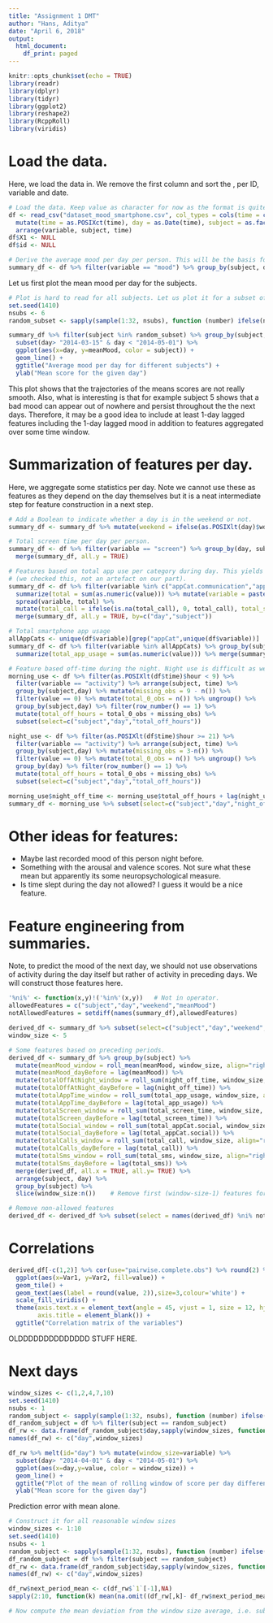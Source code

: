```yaml
---
title: "Assignment 1 DMT"
author: "Hans, Aditya"
date: "April 6, 2018"
output:
  html_document:
    df_print: paged
---
```


```r
knitr::opts_chunk$set(echo = TRUE)
library(readr)
library(dplyr)
library(tidyr)
library(ggplot2)
library(reshape2)
library(RcppRoll)
library(viridis)
```

# Load the data. 

Here, we load the data in. We remove the first column and sort the , per ID, variable and date.

```r
# Load the data. Keep value as character for now as the format is quite screwed up. Also, remove the first column as it is some index.
df <- read_csv("dataset_mood_smartphone.csv", col_types = cols(time = col_datetime(), value=col_character())) %>%
  mutate(time = as.POSIXct(time), day = as.Date(time), subject = as.factor(id)) %>% 
  arrange(variable, subject, time)
df$X1 <- NULL
df$id <- NULL

# Derive the average mood per day per person. This will be the basis for our derived dataframe
summary_df <- df %>% filter(variable == "mood") %>% group_by(subject, day) %>% summarize(meanMood = mean(as.integer(value))) 
```

Let us first plot the mean mood per day for the subjects.

```r
# Plot is hard to read for all subjects. Let us plot it for a subset of the entire period and not all subjects.
set.seed(1410)
nsubs <- 6
random_subset <- sapply(sample(1:32, nsubs), function (number) ifelse(number<10,paste0("AS14.0",number),paste0("AS14.",number)))

summary_df %>% filter(subject %in% random_subset) %>% group_by(subject, day) %>% filter(row_number() == 1) %>% 
  subset(day> "2014-03-15" & day < "2014-05-01") %>%
  ggplot(aes(x=day, y=meanMood, color = subject)) +
  geom_line() +
  ggtitle("Average mood per day for different subjects") + 
  ylab("Mean score for the given day")
```

This plot shows that the trajectories of the means scores are not really smooth. Also, what is interesting is that for example subject 5 shows that a bad mood can appear out of nowhere and persist throughout the the next days. Therefore, it may be a good idea to include at least 1-day lagged features including the 1-day lagged mood in addition to features aggregated over some time window.

# Summarization of features per day.

Here, we aggregate some statistics per day. Note we cannot use these as features as they depend on the day themselves but it is a neat intermediate step for feature construction in a next step.

```r
# Add a Boolean to indicate whether a day is in the weekend or not.
summary_df <- summary_df %>% mutate(weekend = ifelse(as.POSIXlt(day)$wday==0 | as.POSIXlt(day)$wday==6, TRUE, FALSE))

# Total screen time per day per person.
summary_df <- df %>% filter(variable == "screen") %>% group_by(day, subject) %>% summarize(total_screen_time = sum(as.numeric(value)), times_screen=n()) %>%
  merge(summary_df, all.y = TRUE)

# Features based on total app use per category during day. This yields many missing values as for some days there is simply no observation available
# (we checked this, not an artefact on our part).
summary_df <- df %>% filter(variable %in% c("appCat.communication","appCat.game","appCat.social","call","sms")) %>% group_by(subject, day, variable) %>%
  summarize(total = sum(as.numeric(value))) %>% mutate(variable = paste0("total_",variable)) %>%
  spread(variable, total) %>% 
  mutate(total_call = ifelse(is.na(total_call), 0, total_call), total_sms = ifelse(is.na(total_sms), 0, total_sms)) %>% 
  merge(summary_df, all.y = TRUE, by=c("day","subject"))

# Total smartphone app usage
allAppCats <- unique(df$variable)[grep("appCat",unique(df$variable))]
summary_df <- df %>% filter(variable %in% allAppCats) %>% group_by(subject,day) %>%
  summarize(total_app_usage = sum(as.numeric(value))) %>% merge(summary_df, all.y = TRUE)

# Feature based off-time during the night. Night use is difficult as we have missing observations for some time stamps. Let us make the reasonable assumption that means the phone was not used at that time, i.e. record it as 0. 
morning_use <- df %>% filter(as.POSIXlt(df$time)$hour < 9) %>%
  filter(variable == "activity") %>% arrange(subject, time) %>%
  group_by(subject,day) %>% mutate(missing_obs = 9 - n()) %>% 
  filter(value == 0) %>% mutate(total_0_obs = n()) %>% ungroup() %>% 
  group_by(subject,day) %>% filter(row_number() == 1) %>%
  mutate(total_off_hours = total_0_obs + missing_obs) %>%
  subset(select=c("subject","day","total_off_hours"))

night_use <- df %>% filter(as.POSIXlt(df$time)$hour >= 21) %>%
  filter(variable == "activity") %>% arrange(subject, time) %>%
  group_by(subject,day) %>% mutate(missing_obs = 3-n()) %>% 
  filter(value == 0) %>% mutate(total_0_obs = n()) %>% ungroup() %>% 
  group_by(day) %>% filter(row_number() == 1) %>%
  mutate(total_off_hours = total_0_obs + missing_obs) %>%
  subset(select=c("subject","day","total_off_hours"))

morning_use$night_off_time <- morning_use$total_off_hours + lag(night_use$total_off_hours)
summary_df <- morning_use %>% subset(select=c("subject","day","night_off_time")) %>% merge(summary_df, all.y = TRUE)
```

# Other ideas for features:

- Maybe last recorded mood of this person night before.
- Something with the arousal and valence scores. Not sure what these mean but apparently its some neuropsychological measure.
- Is time slept during the day not allowed? I guess it would be a nice feature.

# Feature engineering from summaries.

Note, to predict the mood of the next day, we should not use observations of activity during the day itself but rather of activity in preceding days. We will construct those features here. 

```r
'%ni%' <- function(x,y)!('%in%'(x,y))   # Not in operator.
allowedFeatures = c("subject","day","weekend","meanMood")
notAllowedFeatures = setdiff(names(summary_df),allowedFeatures)

derived_df <- summary_df %>% subset(select=c("subject","day","weekend","meanMood"))
window_size <- 5

# Some features based on preceding periods.
derived_df <- summary_df %>% group_by(subject) %>% 
  mutate(meanMood_window = roll_mean(meanMood, window_size, align="right", fill = NA)) %>%
  mutate(meanMood_dayBefore = lag(meanMood)) %>% 
  mutate(totalOffAtNight_window = roll_sum(night_off_time, window_size, align="right", fill = NA)) %>%
  mutate(totalOffAtNight_dayBefore = lag(night_off_time)) %>%
  mutate(totalAppTime_window = roll_sum(total_app_usage, window_size, align="right", fill=NA)) %>%
  mutate(totalAppTime_dayBefore = lag(total_app_usage)) %>%
  mutate(totalScreen_window = roll_sum(total_screen_time, window_size, align="right", fill=NA)) %>%
  mutate(totalScreen_dayBefore = lag(total_screen_time)) %>%
  mutate(totalSocial_window = roll_sum(total_appCat.social, window_size, align="right", fill=NA)) %>%
  mutate(totalSocial_dayBefore = lag(total_appCat.social)) %>%
  mutate(totalCalls_window = roll_sum(total_call, window_size, align="right", fill=NA)) %>%
  mutate(totalCalls_dayBefore = lag(total_call)) %>%
  mutate(totalSms_window = roll_sum(total_sms, window_size, align="right", fill=NA)) %>%
  mutate(totalSms_dayBefore = lag(total_sms)) %>%
  merge(derived_df, all.x = TRUE, all.y= TRUE) %>%
  arrange(subject, day) %>%
  group_by(subject) %>%
  slice(window_size:n())    # Remove first (window-size-1) features for each subject.

# Remove non-allowed features
derived_df <- derived_df %>% subset(select = names(derived_df) %ni% notAllowedFeatures)
```

# Correlations

```r
derived_df[-c(1,2)] %>% cor(use="pairwise.complete.obs") %>% round(2) %>% melt() %>% 
  ggplot(aes(x=Var1, y=Var2, fill=value)) + 
  geom_tile() +
  geom_text(aes(label = round(value, 2)),size=3,colour='white') +
  scale_fill_viridis() +
  theme(axis.text.x = element_text(angle = 45, vjust = 1, size = 12, hjust = 1),
        axis.title = element_blank()) + 
  ggtitle("Correlation matrix of the variables")
```


OLDDDDDDDDDDDDDD STUFF HERE.

# Next days

```r
window_sizes <- c(1,2,4,7,10)
set.seed(1410)
nsubs <- 1
random_subject <- sapply(sample(1:32, nsubs), function (number) ifelse(number<10,paste0("AS14.0",number),paste0("AS14.",number)))
df_random_subject = df %>% filter(subject == random_subject)
df_rw <- data.frame(df_random_subject$day,sapply(window_sizes, function(w) roll_mean(df_random_subject$averageMoodPerDay, w, align="right", fill = NA))) 
names(df_rw) <- c("day",window_sizes)

df_rw %>% melt(id="day") %>% mutate(window_size=variable) %>%
  subset(day> "2014-04-01" & day < "2014-05-01") %>%
  ggplot(aes(x=day,y=value, color = window_size)) +
  geom_line() +
  ggtitle("Plot of the mean of rolling window of score per day different window sizes") + 
  ylab("Mean score for the given day")
```

Prediction error with mean alone.

```r
# Construct it for all reasonable window sizes 
window_sizes <- 1:10
set.seed(1410)
nsubs <- 1
random_subject <- sapply(sample(1:32, nsubs), function (number) ifelse(number<10,paste0("AS14.0",number),paste0("AS14.",number)))
df_random_subject = df %>% filter(subject == random_subject)
df_rw <- data.frame(df_random_subject$day,sapply(window_sizes, function(w) roll_mean(df_random_subject$averageMoodPerDay, w, align="right", fill = NA))) 
names(df_rw) <- c("day",window_sizes)

df_rw$next_period_mean <- c(df_rw$`1`[-1],NA)
sapply(2:10, function(k) mean(na.omit((df_rw[,k]- df_rw$next_period_mean))^2))

# Now compute the mean deviation from the window size average, i.e. substract 

```

